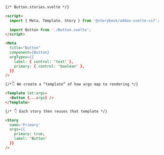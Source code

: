 ```html
{/* Button.stories.svelte */}

<script>
  import { Meta, Template, Story } from '@storybook/addon-svelte-csf';
  
  import Button from './Button.svelte';
</script>

<Meta
  title="Button"
  component={Button}
  argTypes={{
    label: { control: 'text' },
    primary: { control: 'boolean' },
  }}
/>

{/*👇 We create a “template” of how args map to rendering */}

<Template let:args>
  <Button {...args} />
</Template>

{/* 👇 Each story then reuses that template */}

<Story
  name='Primary'
  args={{
    primary: true,
    label: 'Button'
  }}
/>
```